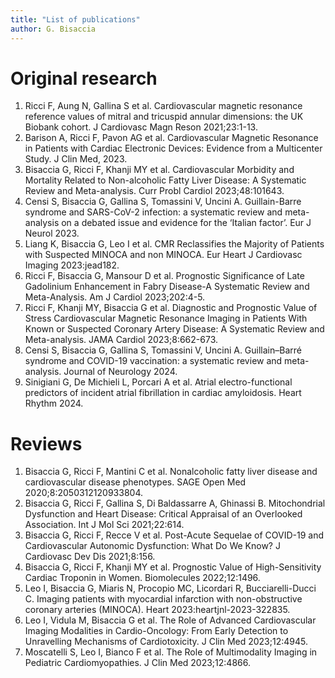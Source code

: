 ```yaml
---
title: "List of publications"
author: G. Bisaccia
---
```

# Original research
1.	Ricci F, Aung N, Gallina S et al. Cardiovascular magnetic resonance reference values of mitral and tricuspid annular dimensions: the UK Biobank cohort. J Cardiovasc Magn Reson 2021;23:1-13.
2.	Barison A, Ricci F, Pavon AG et al. Cardiovascular Magnetic Resonance in Patients with Cardiac Electronic Devices: Evidence from a Multicenter Study. J Clin Med, 2023.
3.	Bisaccia G, Ricci F, Khanji MY et al. Cardiovascular Morbidity and Mortality Related to Non-alcoholic Fatty Liver Disease: A Systematic Review and Meta-analysis. Curr Probl Cardiol 2023;48:101643.
4.	Censi S, Bisaccia G, Gallina S, Tomassini V, Uncini A. Guillain-Barre syndrome and SARS-CoV-2 infection: a systematic review and meta-analysis on a debated issue and evidence for the 'Italian factor'. Eur J Neurol 2023.
5.	Liang K, Bisaccia G, Leo I et al. CMR Reclassifies the Majority of Patients with Suspected MINOCA and non MINOCA. Eur Heart J Cardiovasc Imaging 2023:jead182.
6.	Ricci F, Bisaccia G, Mansour D et al. Prognostic Significance of Late Gadolinium Enhancement in Fabry Disease-A Systematic Review and Meta-Analysis. Am J Cardiol 2023;202:4-5.
7.	Ricci F, Khanji MY, Bisaccia G et al. Diagnostic and Prognostic Value of Stress Cardiovascular Magnetic Resonance Imaging in Patients With Known or Suspected Coronary Artery Disease: A Systematic Review and Meta-analysis. JAMA Cardiol 2023;8:662-673.
8.	Censi S, Bisaccia G, Gallina S, Tomassini V, Uncini A. Guillain–Barré syndrome and COVID-19 vaccination: a systematic review and meta-analysis. Journal of Neurology 2024.
9.	Sinigiani G, De Michieli L, Porcari A et al. Atrial electro-functional predictors of incident atrial fibrillation in cardiac amyloidosis. Heart Rhythm 2024.


# Reviews
1.	Bisaccia G, Ricci F, Mantini C et al. Nonalcoholic fatty liver disease and cardiovascular disease phenotypes. SAGE Open Med 2020;8:2050312120933804.
2.	Bisaccia G, Ricci F, Gallina S, Di Baldassarre A, Ghinassi B. Mitochondrial Dysfunction and Heart Disease: Critical Appraisal of an Overlooked Association. Int J Mol Sci 2021;22:614.
3.	Bisaccia G, Ricci F, Recce V et al. Post-Acute Sequelae of COVID-19 and Cardiovascular Autonomic Dysfunction: What Do We Know? J Cardiovasc Dev Dis 2021;8:156.
4.	Bisaccia G, Ricci F, Khanji MY et al. Prognostic Value of High-Sensitivity Cardiac Troponin in Women. Biomolecules 2022;12:1496.
5.	Leo I, Bisaccia G, Miaris N, Procopio MC, Licordari R, Bucciarelli-Ducci C. Imaging patients with myocardial infarction with non-obstructive coronary arteries (MINOCA). Heart 2023:heartjnl-2023-322835.
6.	Leo I, Vidula M, Bisaccia G et al. The Role of Advanced Cardiovascular Imaging Modalities in Cardio-Oncology: From Early Detection to Unravelling Mechanisms of Cardiotoxicity. J Clin Med 2023;12:4945.
7.	Moscatelli S, Leo I, Bianco F et al. The Role of Multimodality Imaging in Pediatric Cardiomyopathies. J Clin Med 2023;12:4866.
